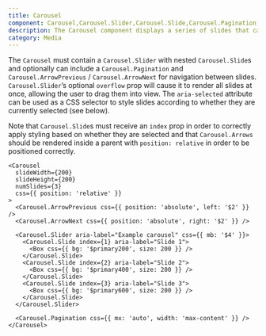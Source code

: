 ```yaml
---
title: Carousel
component: Carousel,Carousel.Slider,Carousel.Slide,Carousel.Pagination,Carousel.ArrowPrevious,Carousel.ArrowNext
description: The Carousel component displays a series of slides that can be swiped between or selected directly via buttons
category: Media
---
```


The `Carousel` must contain a `Carousel.Slider` with nested `Carousel.Slide`s and optionally can include a `Carousel.Pagination` and `Carousel.ArrowPrevious` / `Carousel.ArrowNext` for navigation between slides.
`Carousel.Slider`’s optional `overflow` prop will cause it to render all slides at once, allowing the user to drag them into view. The `aria-selected` attribute can be used as a CSS selector to style slides according to whether they are currently selected (see below).

Note that `Carousel.Slide`s must receive an `index` prop in order to correctly apply styling based on whether they are selected and that `Carousel.Arrows` should be rendered inside a parent with `position: relative` in order to be positioned correctly.

```tsx preview
<Carousel
  slideWidth={200}
  slideHeight={200}
  numSlides={3}
  css={{ position: 'relative' }}
>
  <Carousel.ArrowPrevious css={{ position: 'absolute', left: '$2' }} />
  <Carousel.ArrowNext css={{ position: 'absolute', right: '$2' }} />

  <Carousel.Slider aria-label="Example carousel" css={{ mb: '$4' }}>
    <Carousel.Slide index={1} aria-label="Slide 1">
      <Box css={{ bg: '$primary200', size: 200 }} />
    </Carousel.Slide>
    <Carousel.Slide index={2} aria-label="Slide 2">
      <Box css={{ bg: '$primary400', size: 200 }} />
    </Carousel.Slide>
    <Carousel.Slide index={3} aria-label="Slide 3">
      <Box css={{ bg: '$primary600', size: 200 }} />
    </Carousel.Slide>
  </Carousel.Slider>

  <Carousel.Pagination css={{ mx: 'auto', width: 'max-content' }} />
</Carousel>
```
